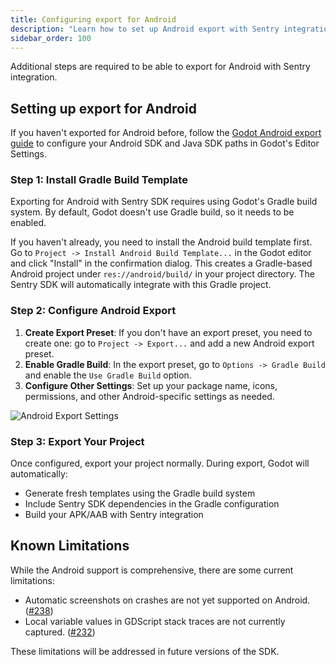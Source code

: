 ```yaml
---
title: Configuring export for Android
description: "Learn how to set up Android export with Sentry integration"
sidebar_order: 100
---
```


Additional steps are required to be able to export for Android with Sentry integration.

## Setting up export for Android

If you haven't exported for Android before, follow the [Godot Android export guide](https://docs.godotengine.org/en/stable/tutorials/export/exporting_for_android.html) to configure your Android SDK and Java SDK paths in Godot's Editor Settings.

### Step 1: Install Gradle Build Template

Exporting for Android with Sentry SDK requires using Godot's Gradle build system. By default, Godot doesn't use Gradle build, so it needs to be enabled.

If you haven't already, you need to install the Android build template first. Go to `Project -> Install Android Build Template...` in the Godot editor and click "Install" in the confirmation dialog. This creates a Gradle-based Android project under `res://android/build/` in your project directory. The Sentry SDK will automatically integrate with this Gradle project.

### Step 2: Configure Android Export

1. **Create Export Preset**: If you don't have an export preset, you need to create one: go to `Project -> Export...` and add a new Android export preset.
2. **Enable Gradle Build**: In the export preset, go to `Options -> Gradle Build` and enable the `Use Gradle Build` option.
3. **Configure Other Settings**: Set up your package name, icons, permissions, and other Android-specific settings as needed.

![Android Export Settings](imgs/android_export.png)

### Step 3: Export Your Project

Once configured, export your project normally. During export, Godot will automatically:
- Generate fresh templates using the Gradle build system
- Include Sentry SDK dependencies in the Gradle configuration
- Build your APK/AAB with Sentry integration

## Known Limitations

While the Android support is comprehensive, there are some current limitations:

- Automatic screenshots on crashes are not yet supported on Android. ([#238](https://github.com/getsentry/sentry-godot/issues/238))
- Local variable values in GDScript stack traces are not currently captured. ([#232](https://github.com/getsentry/sentry-godot/issues/232))

These limitations will be addressed in future versions of the SDK.
